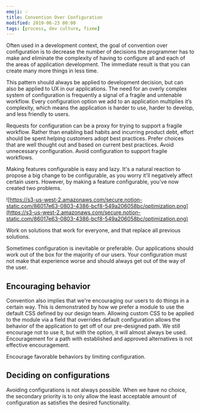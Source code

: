 ```yaml
---
emoji: 💡
title: Convention Over Configuration
modified: 2019-06-23 00:00
tags: [process, dev culture, fixme]
---
```


Often used in a development context, the goal of convention over configuration is to decrease the number of decisions the programmer has to make and eliminate the complexity of having to configure all and each of the areas of application development. The immediate result is that you can create many more things in less time.

This pattern should always be applied to development decision, but can also be applied to UX in our applications. The need for an overly complex system of configuration is frequently a signal of a fragile and untenable workflow. Every configuration option we add to an application multiplies it’s complexity, which means the application is harder to use, harder to develop, and less friendly to users.

Requests for configuration can be a proxy for trying to support a fragile workflow. Rather than enabling bad habits and incurring product debt, effort should be spent helping customers adopt best practices. Prefer choices that are well thought out and based on current best practices. Avoid unnecessary configuration. Avoid configuration to support fragile workflows.

Making features configurable is easy and lazy. It's a natural reaction to propose a big change to be configurable, as you worry it'll negatively affect certain users. However, by making a feature configurable, you've now created two problems.

![https://s3-us-west-2.amazonaws.com/secure.notion-static.com/86017e63-0803-4386-bcf8-549a206058bc/optimization.png](https://s3-us-west-2.amazonaws.com/secure.notion-static.com/86017e63-0803-4386-bcf8-549a206058bc/optimization.png)

Work on solutions that work for everyone, and that replace all previous solutions.

Sometimes configuration is inevitable or preferable. Our applications should work out of the box for the majority of our users. Your configuration must not make that experience worse and should always get out of the way of the user.

## Encouraging behavior

Convention also implies that we're encouraging our users to do things in a certain way. This is demonstrated by how we prefer a module to use the default CSS defined by our design team. Allowing custom CSS to be applied to the module via a field that overrides default configuration allows the behavior of the application to get off of our pre-designed path. We still encourage not to use it, but with the option, it will almost always be used. Encouragement for a path with established and approved alternatives is not effective encouragement.

Encourage favorable behaviors by limiting configuration.

## Deciding on configurations

Avoiding configurations is not always possible. When we have no choice, the secondary priority is to only allow the least acceptable amount of configuration as satisfies the desired functionality.